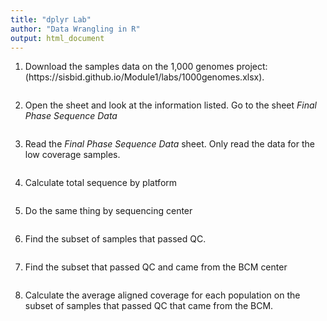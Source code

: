 ```yaml
---
title: "dplyr Lab"
author: "Data Wrangling in R"
output: html_document
---
```


1. Download the samples data on the 1,000 genomes project: (https://sisbid.github.io/Module1/labs/1000genomes.xlsx).

```r

```

2. Open the sheet and look at the information listed. Go to the sheet _Final Phase Sequence Data_

```r

```

3. Read the _Final Phase Sequence Data_ sheet. Only read the data for the low coverage samples.  

```r

```
4. Calculate total sequence by platform

```r

```
5. Do the same thing by sequencing center

```r

```
6. Find the subset of samples that passed QC. 
```r

```
7. Find the subset that passed QC and came from the BCM center
```r

```
8. Calculate the average aligned coverage for each population on the subset of samples that passed QC that came from the BCM. 
```r

```